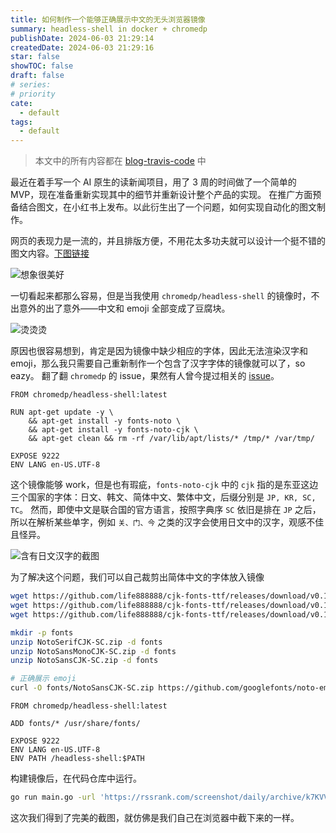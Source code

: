 ```yaml
---
title: 如何制作一个能够正确展示中文的无头浏览器镜像
summary: headless-shell in docker + chromedp
publishDate: 2024-06-03 21:29:14
createdDate: 2024-06-03 21:29:16
star: false
showTOC: false
draft: false
# series:
# priority
cate:
  - default
tags:
  - default
---
```


> 本文中的所有内容都在 [blog-travis-code](https://github.com/TravisRoad/blog-travis-code/tree/main/2024) 中

最近在着手写一个 AI 原生的读新闻项目，用了 3 周的时间做了一个简单的 MVP，现在准备重新实现其中的细节并重新设计整个产品的实现。
在推广方面预备结合图文，在小红书上发布。以此衍生出了一个问题，如何实现自动化的图文制作。

网页的表现力是一流的，并且排版方便，不用花太多功夫就可以设计一个挺不错的图文内容。[下图链接](https://rssrank.com/screenshot/daily/archive/k7KVVVOdg?offset=8&limit=2)

![想象很美好](/image/2024-06-03_21-40-16.jpg)

一切看起来都那么容易，但是当我使用 `chromedp/headless-shell` 的镜像时，不出意外的出了意外——中文和 emoji 全部变成了豆腐块。

![烫烫烫](/image/2024-06-03_21-53-20.png)

原因也很容易想到，肯定是因为镜像中缺少相应的字体，因此无法渲染汉字和 emoji，那么我只需要自己重新制作一个包含了汉字字体的镜像就可以了，so eazy。
翻了翻 `chromedp` 的 issue，果然有人曾今提过相关的 [issue](https://github.com/chromedp/chromedp/issues/611#issuecomment-628352321)。

```Dockerfile:Dockerfile.step1
FROM chromedp/headless-shell:latest

RUN apt-get update -y \
    && apt-get install -y fonts-noto \
    && apt-get install -y fonts-noto-cjk \
    && apt-get clean && rm -rf /var/lib/apt/lists/* /tmp/* /var/tmp/

EXPOSE 9222
ENV LANG en-US.UTF-8
```

这个镜像能够 work，但是也有瑕疵，`fonts-noto-cjk` 中的 `cjk` 指的是东亚这边三个国家的字体：日文、韩文、简体中文、繁体中文，后缀分别是 `JP, KR, SC, TC`。
然而，即使中文是联合国的官方语言，按照字典序 `SC` 依旧是排在 `JP` 之后，所以在解析某些单字，例如 `关、门、今` 之类的汉字会使用日文中的汉字，观感不佳且怪异。

![含有日文汉字的截图](/image/2024-06-03_22-25-16.jpg)

为了解决这个问题，我们可以自己裁剪出简体中文的字体放入镜像

```bash
wget https://github.com/life888888/cjk-fonts-ttf/releases/download/v0.1.0/NotoSerifCJK-SC.zip
wget https://github.com/life888888/cjk-fonts-ttf/releases/download/v0.1.0/NotoSansMonoCJK-SC.zip
wget https://github.com/life888888/cjk-fonts-ttf/releases/download/v0.1.0/NotoSansCJK-SC.zip

mkdir -p fonts
unzip NotoSerifCJK-SC.zip -d fonts
unzip NotoSansMonoCJK-SC.zip -d fonts
unzip NotoSansCJK-SC.zip -d fonts

# 正确展示 emoji
curl -O fonts/NotoSansCJK-SC.zip https://github.com/googlefonts/noto-emoji/raw/main/fonts/NotoColorEmoji.ttf
```

```Dockerfile:Dockerfile-step2
FROM chromedp/headless-shell:latest

ADD fonts/* /usr/share/fonts/

EXPOSE 9222
ENV LANG en-US.UTF-8
ENV PATH /headless-shell:$PATH
```

构建镜像后，在代码仓库中运行。

```bash
go run main.go -url 'https://rssrank.com/screenshot/daily/archive/k7KVVVOdg?offset=8&limit=2' -sel 'main#screenshot-body'
```

这次我们得到了完美的截图，就仿佛是我们自己在浏览器中截下来的一样。

